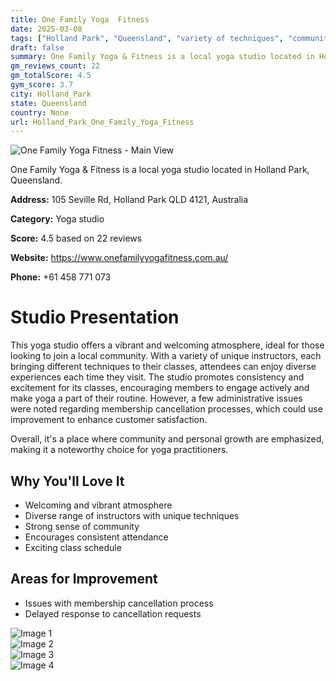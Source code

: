 ```yaml
---
title: One Family Yoga  Fitness
date: 2025-03-08
tags: ["Holland Park", "Queensland", "variety of techniques", "community", "atmosphere", "Holland Park"]  
draft: false
summary: One Family Yoga & Fitness is a local yoga studio located in Holland Park, Queensland.
gm_reviews_count: 22
gm_totalScore: 4.5
gym_score: 3.7
city: Holland_Park
state: Queensland
country: None
url: Holland_Park_One_Family_Yoga_Fitness
---
```


<div className="aspect-[16/9] relative my-8">
  <img 
    src="https://lh5.googleusercontent.com/p/AF1QipPg8-ZMDPUPPBTs5xQcpFWQTW5G1IirPDbIRDQX=w1920-h1080-k-no"
    alt="One Family Yoga  Fitness - Main View"
    className="object-cover absolute inset-0 w-full h-full rounded-lg"
  />
</div>

One Family Yoga & Fitness is a local yoga studio located in Holland Park, Queensland.

**Address:** 105 Seville Rd, Holland Park QLD 4121, Australia

**Category:** Yoga studio

**Score:** 4.5 based on 22 reviews

**Website:** https://www.onefamilyyogafitness.com.au/

**Phone:** +61 458 771 073

# Studio Presentation

This yoga studio offers a vibrant and welcoming atmosphere, ideal for those looking to join a local community. With a variety of unique instructors, each bringing different techniques to their classes, attendees can enjoy diverse experiences each time they visit. The studio promotes consistency and excitement for its classes, encouraging members to engage actively and make yoga a part of their routine. However, a few administrative issues were noted regarding membership cancellation processes, which could use improvement to enhance customer satisfaction.

Overall, it's a place where community and personal growth are emphasized, making it a noteworthy choice for yoga practitioners.

## Why You'll Love It

- Welcoming and vibrant atmosphere
- Diverse range of instructors with unique techniques
- Strong sense of community
- Encourages consistent attendance
- Exciting class schedule

## Areas for Improvement

- Issues with membership cancellation process
- Delayed response to cancellation requests

<div className="grid grid-cols-1 xl:grid-cols-2 gap-4 my-8">
<div className="aspect-[4/3] relative"><img src="https://lh3.googleusercontent.com/p/AF1QipMElLggaD9WQmoFpYAxjNVpfYzkdN9QuejVLt_T=w1920-h1080-k-no" alt="Image 1" className="object-cover absolute inset-0 w-full h-full rounded-lg" /></div>
<div className="aspect-[4/3] relative"><img src="https://lh5.googleusercontent.com/p/AF1QipNNu7w1VNVR22CBgk6RjeRuLPUA37Dn8ZtLf8iO=w1920-h1080-k-no" alt="Image 2" className="object-cover absolute inset-0 w-full h-full rounded-lg" /></div>
<div className="aspect-[4/3] relative"><img src="https://lh5.googleusercontent.com/p/AF1QipOKapvasW01Tw04CVadGmGtTtl_wwXKVxNN7teF=w1920-h1080-k-no" alt="Image 3" className="object-cover absolute inset-0 w-full h-full rounded-lg" /></div>
<div className="aspect-[4/3] relative"><img src="https://lh5.googleusercontent.com/p/AF1QipMrc_FgzvlBWV57kZ8UnVBN_5YSFtVXZPa2gwO8=w1920-h1080-k-no" alt="Image 4" className="object-cover absolute inset-0 w-full h-full rounded-lg" /></div>
</div>